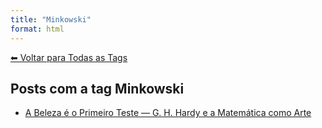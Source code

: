 ```yaml
---
title: "Minkowski"
format: html
---
```


[⬅ Voltar para Todas as Tags](../tags.qmd)

## Posts com a tag **Minkowski**

- [A Beleza é o Primeiro Teste — G. H. Hardy e a Matemática como Arte](/posts/matematica/beleza-matematica.html)
